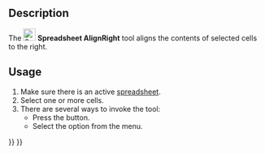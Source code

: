 <languages/>
<translate>

<!--T:6-->
{{Docnav
|[[Spreadsheet_AlignCenter|Align Center]]
|[[Spreadsheet_AlignTop|Align Top]]
|[[Spreadsheet_Workbench|Spreadsheet]]
|IconL=Spreadsheet_AlignCenter.svg
|IconR=Spreadsheet_AlignTop.svg
|IconC=Workbench_Spreadsheet.svg
}}

<!--T:1-->
{{GuiCommand
|Name=Spreadsheet AlignRight
|MenuLocation=Spreadsheet → Alignment → Align Right
|Workbenches=[[Spreadsheet_Workbench|Spreadsheet]]
|Version=0.17
}}

==Description== <!--T:2-->

<!--T:3-->
The [[File:Spreadsheet_AlignRight.svg|24px]] '''Spreadsheet AlignRight''' tool aligns the contents of selected cells to the right.

==Usage== <!--T:4-->

<!--T:5-->
# Make sure there is an active [[Spreadsheet_CreateSheet|spreadsheet]].
# Select one or more cells.
# There are several ways to invoke the tool:
#* Press the {{Button|[[File:Spreadsheet_AlignRight.svg|16px]] [[Spreadsheet_AlignRight|Align Right]]}} button.
#* Select the {{MenuCommand|Spreadsheet → Alignment → [[File:Spreadsheet_AlignRight.svg|16px]] Align Right}} option from the menu.


<!--T:7-->
{{Docnav
|[[Spreadsheet_AlignCenter|Align Center]]
|[[Spreadsheet_AlignTop|Align Top]]
|[[Spreadsheet_Workbench|Spreadsheet]]
|IconL=Spreadsheet_AlignCenter.svg
|IconR=Spreadsheet_AlignTop.svg
|IconC=Workbench_Spreadsheet.svg
}}

</translate>
{{Spreadsheet_Tools_navi{{#translation:}}}}
{{Userdocnavi{{#translation:}}}}